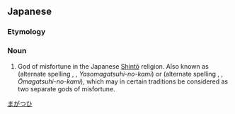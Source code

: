 ==Japanese==
{{ja-kanjitab|禍|津|日}}

===Etymology===
{{abbreviation of|禍津日神|lang=ja}}

===Noun===
{{ja-noun|まがつひ}}

# God of misfortune in the Japanese [[Shintō]] religion. Also known as {{l|ja|八十禍津日神}} (alternate spelling {{l|ja|八十枉津日神}}, {{l|ja|やそまがつひのかみ}}, ''Yasomagatsuhi-no-kami'') or {{l|ja|大禍津日}} (alternate spelling {{l|ja|大枉津日}}, {{l|ja|おおまがつひのかみ}}, ''Ōmagatsuhi-no-kami''), which may in certain traditions be considered as two separate gods of misfortune.

[[Category:ja:Religion|まがつひ]]